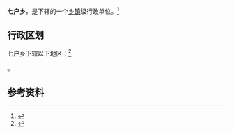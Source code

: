 {{中国乡级行政区|65/23/25/206/000}}

'''七户乡'''，是{{PRC admin/fullname|65/23/25/206/000|3}}下辖的一个[[乡镇|乡镇]]级行政单位。<ref>{{PRC admin/ref sgc|{{PRC admin/parent|65/23/25/206/000}}}}</ref>

== 行政区划 ==

七户乡下辖以下地区：<ref>{{PRC admin/ref sgc|65/23/25/206/000}}</ref>

{{PRC admin/children|65/23/25/206/000}}。

== 参考资料 ==

{{reflist}}

{{PRC admin/navcat|65/23/25/206/000}}
{{新疆行政区划小作品}}